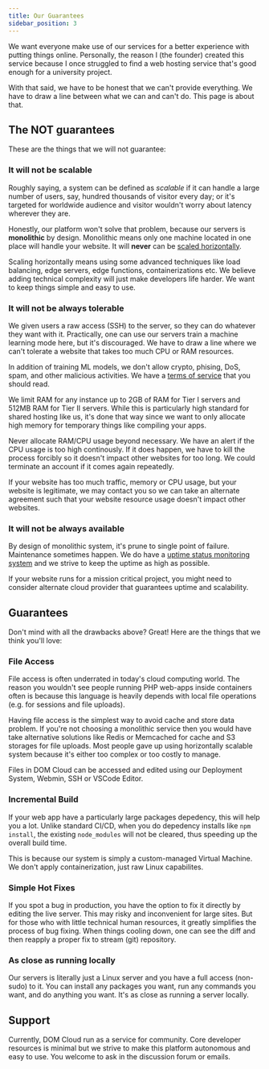 ```yaml
---
title: Our Guarantees
sidebar_position: 3
---
```


We want everyone make use of our services for a better experience with putting things online. Personally, the reason I (the founder) created this service because I once struggled to find a web hosting service that's good enough for a university project.

With that said, we have to be honest that we can't provide everything. We have to draw a line between what we can and can't do. This page is about that.

## The NOT guarantees

These are the things that we will not guarantee:

### It will not be scalable

Roughly saying, a system can be defined as *scalable* if it can handle a large number of users, say, hundred thousands of visitor every day; or it's targeted for worldwide audience and visitor wouldn't worry about latency wherever they are.

Honestly, our platform won't solve that problem, because our servers is **monolithic** by design. Monolithic means only one machine located in one place will handle your website. It will **never** can be [scaled horizontally](https://www.mongodb.com/basics/horizontal-vs-vertical-scaling#what-is-horizontal-scaling).

Scaling horizontally means using some advanced techniques like load balancing, edge servers, edge functions, containerizations etc. We believe adding technical complexity will just make developers life harder. We want to keep things simple and easy to use.

### It will not be always tolerable

We given users a raw access (SSH) to the server, so they can do whatever they want with it. Practically, one can use our servers train a machine learning mode here, but it's discouraged. We have to draw a line where we can't tolerate a website that takes too much CPU or RAM resources.

In addition of training ML models, we don't allow crypto, phising, DoS, spam, and other malicious activities. We have a [terms of service](/service) that you should read.

We limit RAM for any instance up to 2GB of RAM for Tier I servers and 512MB RAM for Tier II servers. While this is particularly high standard for shared hosting like us, it's done that way since we want to only allocate high memory for temporary things like compiling your apps.

Never allocate RAM/CPU usage beyond necessary. We have an alert if the CPU usage is too high continously. If it does happen, we have to kill the process forcibly so it doesn't impact other websites for too long. We could terminate an account if it comes again repeatedly.

If your website has too much traffic, memory or CPU usage, but your website is legitimate, we may contact you so we can take an alternate agreement such that your website resource usage doesn't impact other websites.

### It will not be always available

By design of monolithic system, it's prune to single point of failure. Maintenance sometimes happen. We do have a [uptime status monitoring system](https://stats.uptimerobot.com/AA77Xt9Jx8) and we strive to keep the uptime as high as possible.

If your website runs for a mission critical project, you might need to consider alternate cloud provider that guarantees uptime and scalability.

## Guarantees

Don't mind with all the drawbacks above? Great! Here are the things that we think you'll love:

### File Access

File access is often underrated in today's cloud computing world. The reason you wouldn't see people running PHP web-apps inside containers often is because this language is heavily depends with local file operations (e.g. for sessions and file uploads). 

Having file access is the simplest way to avoid cache and store data problem. If you're not choosing a monolithic service then you would have take alternative solutions like Redis or Memcached for cache and S3 storages for file uploads. Most people gave up using horizontally scalable system because it's either too complex or too costly to manage.

Files in DOM Cloud can be accessed and edited using our Deployment System, Webmin, SSH or VSCode Editor.

### Incremental Build

If your web app have a particularly large packages depedency, this will help you a lot. Unlike standard CI/CD, when you do depedency installs like `npm install`, the existing `node_modules` will not be cleared, thus speeding up the overall build time.

This is because our system is simply a custom-managed Virtual Machine. We don't apply containerization, just raw Linux capabilites.

### Simple Hot Fixes

If you spot a bug in production, you have the option to fix it directly by editing the live server. This may risky and inconvenient for large sites. But for those who with little technical human resources, it greatly simplifies the process of bug fixing. When things cooling down, one can see the diff and then reapply a proper fix to stream (git) repository.

### As close as running locally

Our servers is literally just a Linux server and you have a full access (non-sudo) to it. You can install any packages you want, run any commands you want, and do anything you want. It's as close as running a server locally.

## Support

Currently, DOM Cloud run as a service for community. Core developer resources is minimal but we strive to make this platform autonomous and easy to use. You welcome to ask in the discussion forum or emails.
